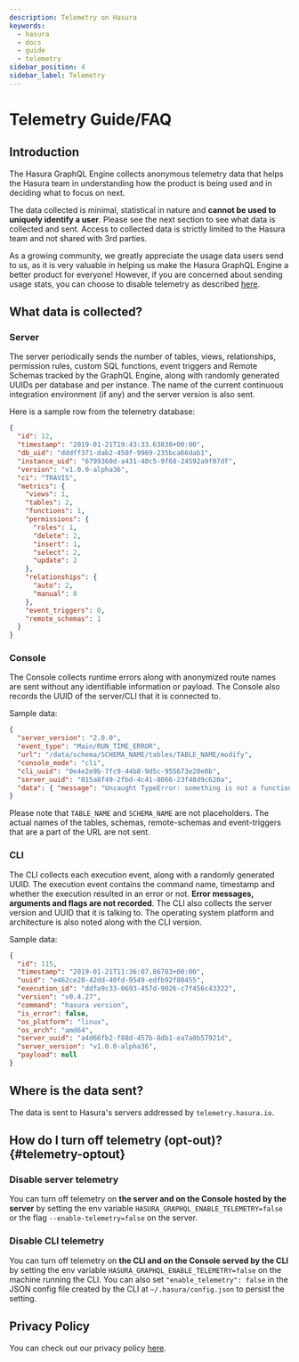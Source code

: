 ```yaml
---
description: Telemetry on Hasura
keywords:
  - hasura
  - docs
  - guide
  - telemetry
sidebar_position: 4
sidebar_label: Telemetry
---
```


# Telemetry Guide/FAQ

## Introduction

The Hasura GraphQL Engine collects anonymous telemetry data that helps the Hasura team in understanding how the product
is being used and in deciding what to focus on next.

The data collected is minimal, statistical in nature and **cannot be used to uniquely identify a user**. Please see the
next section to see what data is collected and sent. Access to collected data is strictly limited to the Hasura team and
not shared with 3rd parties.

As a growing community, we greatly appreciate the usage data users send to us, as it is very valuable in helping us make
the Hasura GraphQL Engine a better product for everyone! However, if you are concerned about sending usage stats, you
can choose to disable telemetry as described [here](#telemetry-optout).

## What data is collected?

### Server

The server periodically sends the number of tables, views, relationships, permission rules, custom SQL functions, event
triggers and Remote Schemas tracked by the GraphQL Engine, along with randomly generated UUIDs per database and per
instance. The name of the current continuous integration environment (if any) and the server version is also sent.

Here is a sample row from the telemetry database:

```json
{
  "id": 12,
  "timestamp": "2019-01-21T19:43:33.63838+00:00",
  "db_uid": "dddff371-dab2-450f-9969-235bca66dab1",
  "instance_uid": "6799360d-a431-40c5-9f68-24592a9f07df",
  "version": "v1.0.0-alpha36",
  "ci": "TRAVIS",
  "metrics": {
    "views": 1,
    "tables": 2,
    "functions": 1,
    "permissions": {
      "roles": 1,
      "delete": 2,
      "insert": 1,
      "select": 2,
      "update": 2
    },
    "relationships": {
      "auto": 2,
      "manual": 0
    },
    "event_triggers": 0,
    "remote_schemas": 1
  }
}
```

### Console

The Console collects runtime errors along with anonymized route names are sent without any identifiable information or
payload. The Console also records the UUID of the server/CLI that it is connected to.

Sample data:

```json
{
  "server_version": "2.0.0",
  "event_type": "Main/RUN_TIME_ERROR",
  "url": "/data/schema/SCHEMA_NAME/tables/TABLE_NAME/modify",
  "console_mode": "cli",
  "cli_uuid": "0e4e2e9b-7fc9-44b8-9d5c-955673e20e0b",
  "server_uuid": "015a8f49-2fbd-4c41-8066-23f48d9c620a",
  "data": { "message": "Uncaught TypeError: something is not a function", "stack": [" at main.js:1:3"] }
}
```

Please note that `TABLE_NAME` and `SCHEMA_NAME` are not placeholders. The actual names of the tables, schemas,
remote-schemas and event-triggers that are a part of the URL are not sent.

### CLI

The CLI collects each execution event, along with a randomly generated UUID. The execution event contains the command
name, timestamp and whether the execution resulted in an error or not. **Error messages, arguments and flags are not
recorded**. The CLI also collects the server version and UUID that it is talking to. The operating system platform and
architecture is also noted along with the CLI version.

Sample data:

```json
{
  "id": 115,
  "timestamp": "2019-01-21T11:36:07.86783+00:00",
  "uuid": "e462ce20-42dd-40fd-9549-edfb92f80455",
  "execution_id": "ddfa9c33-0693-457d-9026-c7f456c43322",
  "version": "v0.4.27",
  "command": "hasura version",
  "is_error": false,
  "os_platform": "linux",
  "os_arch": "amd64",
  "server_uuid": "a4d66fb2-f88d-457b-8db1-ea7a0b57921d",
  "server_version": "v1.0.0-alpha36",
  "payload": null
}
```

## Where is the data sent?

The data is sent to Hasura's servers addressed by `telemetry.hasura.io`.

## How do I turn off telemetry (opt-out)? {#telemetry-optout}

### Disable server telemetry

You can turn off telemetry on **the server and on the Console hosted by the server** by setting the env variable
`HASURA_GRAPHQL_ENABLE_TELEMETRY=false` or the flag `--enable-telemetry=false` on the server.

### Disable CLI telemetry

You can turn off telemetry on **the CLI and on the Console served by the CLI** by setting the env variable
`HASURA_GRAPHQL_ENABLE_TELEMETRY=false` on the machine running the CLI. You can also set `"enable_telemetry": false` in
the JSON config file created by the CLI at `~/.hasura/config.json` to persist the setting.

## Privacy Policy

You can check out our privacy policy [here](https://hasura.io/legal/hasura-privacy-policy).
